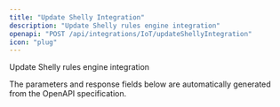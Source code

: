 ```yaml
---
title: "Update Shelly Integration"
description: "Update Shelly rules engine integration"
openapi: "POST /api/integrations/IoT/updateShellyIntegration"
icon: "plug"
---
```


Update Shelly rules engine integration

<Note>
The parameters and response fields below are automatically generated from the OpenAPI specification.
</Note>
